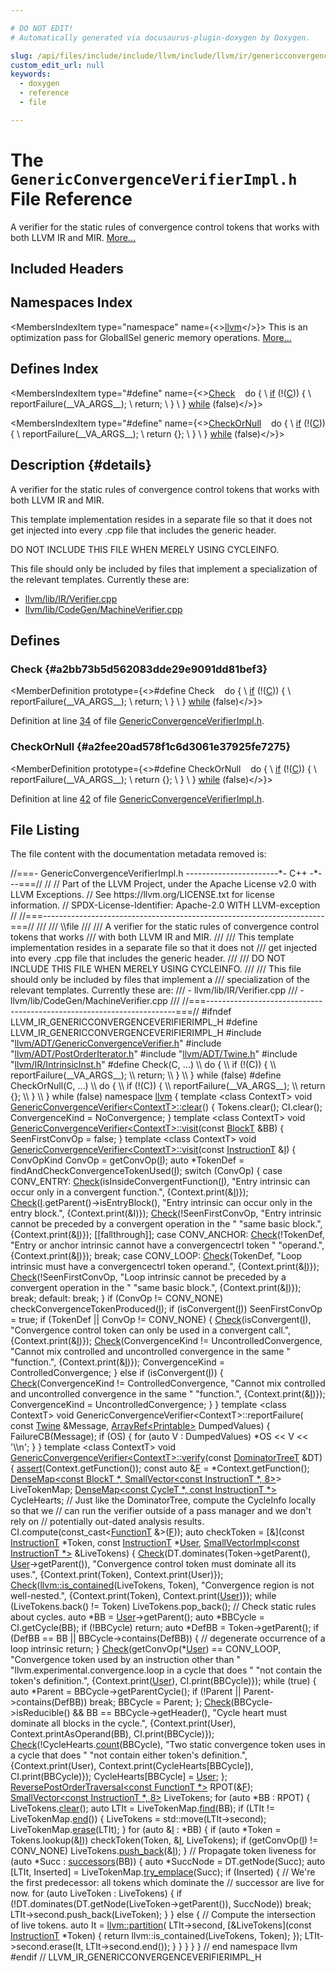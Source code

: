 ```yaml
---

# DO NOT EDIT!
# Automatically generated via docusaurus-plugin-doxygen by Doxygen.

slug: /api/files/include/include/llvm/include/llvm/ir/genericconvergenceverifierimpl-h
custom_edit_url: null
keywords:
  - doxygen
  - reference
  - file

---
```





# The `GenericConvergenceVerifierImpl.h` File Reference

<DoxygenPage pluginConfig={pluginConfig}>

A verifier for the static rules of convergence control tokens that works with both LLVM IR and MIR. <a href="#details">More...</a>

## Included Headers

<IncludesList>
<IncludesListItem
  filePath="llvm/ADT/GenericConvergenceVerifier.h"
  permalink="/docs/api/files/include/include/llvm/include/llvm/adt/genericconvergenceverifier-h"
  isLocal="true" />
<IncludesListItem
  filePath="llvm/ADT/PostOrderIterator.h"
  permalink="/docs/api/files/include/include/llvm/include/llvm/adt/postorderiterator-h"
  isLocal="true" />
<IncludesListItem
  filePath="llvm/ADT/Twine.h"
  permalink="/docs/api/files/include/include/llvm/include/llvm/adt/twine-h"
  isLocal="true" />
<IncludesListItem
  filePath="llvm/IR/IntrinsicInst.h"
  permalink="/docs/api/files/include/include/llvm/include/llvm/ir/intrinsicinst-h"
  isLocal="true" />
</IncludesList>

## Namespaces Index

<MembersIndex>

<MembersIndexItem
  type="namespace"
  name={<><a href="/docs/api/namespaces/llvm">llvm</a></>}>
This is an optimization pass for GlobalISel generic memory operations. <a href="/docs/api/namespaces/llvm/#details">More...</a>
</MembersIndexItem>

</MembersIndex>

## Defines Index

<MembersIndex>

<MembersIndexItem
  type="#define"
  name={<><a href="#a2bb73b5d562083dde29e9091dd81bef3">Check</a>&nbsp;&nbsp;&nbsp;  do &#123;                                                                         \\
    <a href="/docs/api/files/lib/lib/passes/passbuilderbindings-cpp/#acdfbcf188e2d4a80837e89de2ccdffab">if</a> (!(<a href="/docs/api/files/lib/lib/ir/builtingcs-cpp/#a1960c14773241d6a238d2db593abe552">C</a>)) &#123;                                                                \\
      reportFailure(&#95;&#95;VA&#95;ARGS&#95;&#95;);                                              \\
      return;                                                                  \\
    &#125;                                                                          \\
  &#125; <a href="/docs/api/files/lib/lib/target/lib/target/nvptx/nvvmreflect-cpp/#a503c0214540e80733c0a0c53c067e6ee">while</a> (false)</>}>
</MembersIndexItem>

<MembersIndexItem
  type="#define"
  name={<><a href="#a2fee20ad578f1c6d3061e37925fe7275">CheckOrNull</a>&nbsp;&nbsp;&nbsp;  do &#123;                                                                         \\
    <a href="/docs/api/files/lib/lib/passes/passbuilderbindings-cpp/#acdfbcf188e2d4a80837e89de2ccdffab">if</a> (!(<a href="/docs/api/files/lib/lib/ir/builtingcs-cpp/#a1960c14773241d6a238d2db593abe552">C</a>)) &#123;                                                                \\
      reportFailure(&#95;&#95;VA&#95;ARGS&#95;&#95;);                                              \\
      return &#123;&#125;;                                                               \\
    &#125;                                                                          \\
  &#125; <a href="/docs/api/files/lib/lib/target/lib/target/nvptx/nvvmreflect-cpp/#a503c0214540e80733c0a0c53c067e6ee">while</a> (false)</>}>
</MembersIndexItem>

</MembersIndex>

## Description {#details}

A verifier for the static rules of convergence control tokens that works with both LLVM IR and MIR.

This template implementation resides in a separate file so that it does not get injected into every .cpp file that includes the generic header.

DO NOT INCLUDE THIS FILE WHEN MERELY USING CYCLEINFO.

This file should only be included by files that implement a specialization of the relevant templates. Currently these are:
<ul>
<li><a href="/docs/api/files/lib/lib/ir/verifier-cpp">llvm/lib/IR/Verifier.cpp</a></li>
<li><a href="/docs/api/files/lib/lib/codegen/machineverifier-cpp">llvm/lib/CodeGen/MachineVerifier.cpp</a></li>
</ul>

<SectionDefinition>

## Defines

### Check {#a2bb73b5d562083dde29e9091dd81bef3}

<MemberDefinition
  prototype={<>#define Check&nbsp;&nbsp;&nbsp;  do &#123;                                                                         \\
    <a href="/docs/api/files/lib/lib/passes/passbuilderbindings-cpp/#acdfbcf188e2d4a80837e89de2ccdffab">if</a> (!(<a href="/docs/api/files/lib/lib/ir/builtingcs-cpp/#a1960c14773241d6a238d2db593abe552">C</a>)) &#123;                                                                \\
      reportFailure(&#95;&#95;VA&#95;ARGS&#95;&#95;);                                              \\
      return;                                                                  \\
    &#125;                                                                          \\
  &#125; <a href="/docs/api/files/lib/lib/target/lib/target/nvptx/nvvmreflect-cpp/#a503c0214540e80733c0a0c53c067e6ee">while</a> (false)</>}>

Definition at line <a href="#l00034">34</a> of file <a href="/docs/api/files/include/include/llvm/include/llvm/ir/genericconvergenceverifierimpl-h">GenericConvergenceVerifierImpl.h</a>.
</MemberDefinition>

### CheckOrNull {#a2fee20ad578f1c6d3061e37925fe7275}

<MemberDefinition
  prototype={<>#define CheckOrNull&nbsp;&nbsp;&nbsp;  do &#123;                                                                         \\
    <a href="/docs/api/files/lib/lib/passes/passbuilderbindings-cpp/#acdfbcf188e2d4a80837e89de2ccdffab">if</a> (!(<a href="/docs/api/files/lib/lib/ir/builtingcs-cpp/#a1960c14773241d6a238d2db593abe552">C</a>)) &#123;                                                                \\
      reportFailure(&#95;&#95;VA&#95;ARGS&#95;&#95;);                                              \\
      return &#123;&#125;;                                                               \\
    &#125;                                                                          \\
  &#125; <a href="/docs/api/files/lib/lib/target/lib/target/nvptx/nvvmreflect-cpp/#a503c0214540e80733c0a0c53c067e6ee">while</a> (false)</>}>

Definition at line <a href="#l00042">42</a> of file <a href="/docs/api/files/include/include/llvm/include/llvm/ir/genericconvergenceverifierimpl-h">GenericConvergenceVerifierImpl.h</a>.
</MemberDefinition>

</SectionDefinition>

## File Listing

The file content with the documentation metadata removed is:

<ProgramListing>

<Link id="l00001" /><CodeLine lineNumber="1"><Highlight kind="comment">//===- GenericConvergenceVerifierImpl.h -----------------------&#42;- C++ -&#42;---===//</Highlight><Highlight kind="normal"></Highlight></CodeLine>
<Link id="l00002" /><CodeLine lineNumber="2"><Highlight kind="normal"></Highlight><Highlight kind="comment">//</Highlight><Highlight kind="normal"></Highlight></CodeLine>
<Link id="l00003" /><CodeLine lineNumber="3"><Highlight kind="normal"></Highlight><Highlight kind="comment">// Part of the LLVM Project, under the Apache License v2.0 with LLVM Exceptions.</Highlight><Highlight kind="normal"></Highlight></CodeLine>
<Link id="l00004" /><CodeLine lineNumber="4"><Highlight kind="normal"></Highlight><Highlight kind="comment">// See https://llvm.org/LICENSE.txt for license information.</Highlight><Highlight kind="normal"></Highlight></CodeLine>
<Link id="l00005" /><CodeLine lineNumber="5"><Highlight kind="normal"></Highlight><Highlight kind="comment">// SPDX-License-Identifier: Apache-2.0 WITH LLVM-exception</Highlight><Highlight kind="normal"></Highlight></CodeLine>
<Link id="l00006" /><CodeLine lineNumber="6"><Highlight kind="normal"></Highlight><Highlight kind="comment">//</Highlight><Highlight kind="normal"></Highlight></CodeLine>
<Link id="l00007" /><CodeLine lineNumber="7"><Highlight kind="normal"></Highlight><Highlight kind="comment">//===----------------------------------------------------------------------===//</Highlight><Highlight kind="comment"></Highlight></CodeLine>
<Link id="l00008" /><CodeLine lineNumber="8"><Highlight kind="comment">///</Highlight></CodeLine>
<Link id="l00009" /><CodeLine lineNumber="9"><Highlight kind="comment">/// \\file</Highlight></CodeLine>
<Link id="l00010" /><CodeLine lineNumber="10"><Highlight kind="comment">///</Highlight></CodeLine>
<Link id="l00011" /><CodeLine lineNumber="11"><Highlight kind="comment">/// A verifier for the static rules of convergence control tokens that works</Highlight></CodeLine>
<Link id="l00012" /><CodeLine lineNumber="12"><Highlight kind="comment">/// with both LLVM IR and MIR.</Highlight></CodeLine>
<Link id="l00013" /><CodeLine lineNumber="13"><Highlight kind="comment">///</Highlight></CodeLine>
<Link id="l00014" /><CodeLine lineNumber="14"><Highlight kind="comment">/// This template implementation resides in a separate file so that it does not</Highlight></CodeLine>
<Link id="l00015" /><CodeLine lineNumber="15"><Highlight kind="comment">/// get injected into every .cpp file that includes the generic header.</Highlight></CodeLine>
<Link id="l00016" /><CodeLine lineNumber="16"><Highlight kind="comment">///</Highlight></CodeLine>
<Link id="l00017" /><CodeLine lineNumber="17"><Highlight kind="comment">/// DO NOT INCLUDE THIS FILE WHEN MERELY USING CYCLEINFO.</Highlight></CodeLine>
<Link id="l00018" /><CodeLine lineNumber="18"><Highlight kind="comment">///</Highlight></CodeLine>
<Link id="l00019" /><CodeLine lineNumber="19"><Highlight kind="comment">/// This file should only be included by files that implement a</Highlight></CodeLine>
<Link id="l00020" /><CodeLine lineNumber="20"><Highlight kind="comment">/// specialization of the relevant templates. Currently these are:</Highlight></CodeLine>
<Link id="l00021" /><CodeLine lineNumber="21"><Highlight kind="comment">/// - llvm/lib/IR/Verifier.cpp</Highlight></CodeLine>
<Link id="l00022" /><CodeLine lineNumber="22"><Highlight kind="comment">/// - llvm/lib/CodeGen/MachineVerifier.cpp</Highlight></CodeLine>
<Link id="l00023" /><CodeLine lineNumber="23"><Highlight kind="comment">///</Highlight><Highlight kind="normal"></Highlight></CodeLine>
<Link id="l00024" /><CodeLine lineNumber="24"><Highlight kind="normal"></Highlight><Highlight kind="comment">//===----------------------------------------------------------------------===//</Highlight><Highlight kind="normal"></Highlight></CodeLine>
<Link id="l00025" /><CodeLine lineNumber="25"><Highlight kind="normal"></Highlight></CodeLine>
<Link id="l00026" /><CodeLine lineNumber="26"><Highlight kind="normal"></Highlight><Highlight kind="preprocessor">#ifndef LLVM&#95;IR&#95;GENERICCONVERGENCEVERIFIERIMPL&#95;H</Highlight><Highlight kind="normal"></Highlight></CodeLine>
<Link id="l00027" /><CodeLine lineNumber="27"><Highlight kind="normal"></Highlight><Highlight kind="preprocessor">#define LLVM&#95;IR&#95;GENERICCONVERGENCEVERIFIERIMPL&#95;H</Highlight><Highlight kind="normal"></Highlight></CodeLine>
<Link id="l00028" /><CodeLine lineNumber="28"><Highlight kind="normal"></Highlight></CodeLine>
<Link id="l00029" /><CodeLine lineNumber="29"><Highlight kind="normal"></Highlight><Highlight kind="preprocessor">#include &quot;<a href="/docs/api/files/include/include/llvm/include/llvm/adt/genericconvergenceverifier-h">llvm/ADT/GenericConvergenceVerifier.h</a>&quot;</Highlight><Highlight kind="normal"></Highlight></CodeLine>
<Link id="l00030" /><CodeLine lineNumber="30"><Highlight kind="normal"></Highlight><Highlight kind="preprocessor">#include &quot;<a href="/docs/api/files/include/include/llvm/include/llvm/adt/postorderiterator-h">llvm/ADT/PostOrderIterator.h</a>&quot;</Highlight><Highlight kind="normal"></Highlight></CodeLine>
<Link id="l00031" /><CodeLine lineNumber="31"><Highlight kind="normal"></Highlight><Highlight kind="preprocessor">#include &quot;<a href="/docs/api/files/include/include/llvm/include/llvm/adt/twine-h">llvm/ADT/Twine.h</a>&quot;</Highlight><Highlight kind="normal"></Highlight></CodeLine>
<Link id="l00032" /><CodeLine lineNumber="32"><Highlight kind="normal"></Highlight><Highlight kind="preprocessor">#include &quot;<a href="/docs/api/files/include/include/llvm/include/llvm/ir/intrinsicinst-h">llvm/IR/IntrinsicInst.h</a>&quot;</Highlight><Highlight kind="normal"></Highlight></CodeLine>
<Link id="l00033" /><CodeLine lineNumber="33"><Highlight kind="normal"></Highlight></CodeLine>
<Link id="l00034" /><CodeLine lineNumber="34" lineLink="#a2bb73b5d562083dde29e9091dd81bef3"><Highlight kind="normal"></Highlight><Highlight kind="preprocessor">#define Check(C, ...)                                                          \\</Highlight></CodeLine>
<Link id="l00035" /><CodeLine lineNumber="35"><Highlight kind="preprocessor">  do &#123;                                                                         \\</Highlight></CodeLine>
<Link id="l00036" /><CodeLine lineNumber="36"><Highlight kind="preprocessor">    if (!(C)) &#123;                                                                \\</Highlight></CodeLine>
<Link id="l00037" /><CodeLine lineNumber="37"><Highlight kind="preprocessor">      reportFailure(&#95;&#95;VA&#95;ARGS&#95;&#95;);                                              \\</Highlight></CodeLine>
<Link id="l00038" /><CodeLine lineNumber="38"><Highlight kind="preprocessor">      return;                                                                  \\</Highlight></CodeLine>
<Link id="l00039" /><CodeLine lineNumber="39"><Highlight kind="preprocessor">    &#125;                                                                          \\</Highlight></CodeLine>
<Link id="l00040" /><CodeLine lineNumber="40"><Highlight kind="preprocessor">  &#125; while (false)</Highlight><Highlight kind="normal"></Highlight></CodeLine>
<Link id="l00041" /><CodeLine lineNumber="41"><Highlight kind="normal"></Highlight></CodeLine>
<Link id="l00042" /><CodeLine lineNumber="42" lineLink="#a2fee20ad578f1c6d3061e37925fe7275"><Highlight kind="normal"></Highlight><Highlight kind="preprocessor">#define CheckOrNull(C, ...)                                                    \\</Highlight></CodeLine>
<Link id="l00043" /><CodeLine lineNumber="43"><Highlight kind="preprocessor">  do &#123;                                                                         \\</Highlight></CodeLine>
<Link id="l00044" /><CodeLine lineNumber="44"><Highlight kind="preprocessor">    if (!(C)) &#123;                                                                \\</Highlight></CodeLine>
<Link id="l00045" /><CodeLine lineNumber="45"><Highlight kind="preprocessor">      reportFailure(&#95;&#95;VA&#95;ARGS&#95;&#95;);                                              \\</Highlight></CodeLine>
<Link id="l00046" /><CodeLine lineNumber="46"><Highlight kind="preprocessor">      return &#123;&#125;;                                                               \\</Highlight></CodeLine>
<Link id="l00047" /><CodeLine lineNumber="47"><Highlight kind="preprocessor">    &#125;                                                                          \\</Highlight></CodeLine>
<Link id="l00048" /><CodeLine lineNumber="48"><Highlight kind="preprocessor">  &#125; while (false)</Highlight><Highlight kind="normal"></Highlight></CodeLine>
<Link id="l00049" /><CodeLine lineNumber="49"><Highlight kind="normal"></Highlight></CodeLine>
<Link id="l00050" /><CodeLine lineNumber="50"><Highlight kind="normal"></Highlight><Highlight kind="keyword">namespace </Highlight><Highlight kind="normal"><a href="/docs/api/namespaces/llvm">llvm</a> &#123;</Highlight></CodeLine>
<Link id="l00051" /><CodeLine lineNumber="51" lineLink="/docs/api/classes/llvm/genericconvergenceverifier/#ae9f8e59fb3ae365c4c016660a893dbc4"><Highlight kind="normal"></Highlight><Highlight kind="keyword">template</Highlight><Highlight kind="normal"> &lt;</Highlight><Highlight kind="keyword">class</Highlight><Highlight kind="normal"> ContextT&gt; </Highlight><Highlight kind="keywordtype">void</Highlight><Highlight kind="normal"> <a href="/docs/api/classes/llvm/genericconvergenceverifier/#ae9f8e59fb3ae365c4c016660a893dbc4">GenericConvergenceVerifier&lt;ContextT&gt;::clear</a>() &#123;</Highlight></CodeLine>
<Link id="l00052" /><CodeLine lineNumber="52"><Highlight kind="normal">  Tokens.clear();</Highlight></CodeLine>
<Link id="l00053" /><CodeLine lineNumber="53"><Highlight kind="normal">  CI.clear();</Highlight></CodeLine>
<Link id="l00054" /><CodeLine lineNumber="54"><Highlight kind="normal">  ConvergenceKind = NoConvergence;</Highlight></CodeLine>
<Link id="l00055" /><CodeLine lineNumber="55"><Highlight kind="normal">&#125;</Highlight></CodeLine>
<Link id="l00056" /><CodeLine lineNumber="56"><Highlight kind="normal"></Highlight></CodeLine>
<Link id="l00057" /><CodeLine lineNumber="57"><Highlight kind="normal"></Highlight><Highlight kind="keyword">template</Highlight><Highlight kind="normal"> &lt;</Highlight><Highlight kind="keyword">class</Highlight><Highlight kind="normal"> ContextT&gt;</Highlight></CodeLine>
<Link id="l00058" /><CodeLine lineNumber="58" lineLink="/docs/api/classes/llvm/genericconvergenceverifier/#ac0b5a1f3e83cf95798dc939ba51d4fe4"><Highlight kind="normal"></Highlight><Highlight kind="keywordtype">void</Highlight><Highlight kind="normal"> <a href="/docs/api/classes/llvm/genericconvergenceverifier/#ac0b5a1f3e83cf95798dc939ba51d4fe4">GenericConvergenceVerifier&lt;ContextT&gt;::visit</a>(</Highlight><Highlight kind="keyword">const</Highlight><Highlight kind="normal"> <a href="/docs/api/classes/llvm/genericconvergenceverifier/#a40c82b0838b9735f74113deb97536f44">BlockT</a> &amp;BB) &#123;</Highlight></CodeLine>
<Link id="l00059" /><CodeLine lineNumber="59"><Highlight kind="normal">  SeenFirstConvOp = </Highlight><Highlight kind="keyword">false</Highlight><Highlight kind="normal">;</Highlight></CodeLine>
<Link id="l00060" /><CodeLine lineNumber="60"><Highlight kind="normal">&#125;</Highlight></CodeLine>
<Link id="l00061" /><CodeLine lineNumber="61"><Highlight kind="normal"></Highlight></CodeLine>
<Link id="l00062" /><CodeLine lineNumber="62"><Highlight kind="normal"></Highlight><Highlight kind="keyword">template</Highlight><Highlight kind="normal"> &lt;</Highlight><Highlight kind="keyword">class</Highlight><Highlight kind="normal"> ContextT&gt;</Highlight></CodeLine>
<Link id="l00063" /><CodeLine lineNumber="63" lineLink="/docs/api/classes/llvm/genericconvergenceverifier/#ac7c809ed5719c60771ad3a8b6531eb70"><Highlight kind="normal"></Highlight><Highlight kind="keywordtype">void</Highlight><Highlight kind="normal"> <a href="/docs/api/classes/llvm/genericconvergenceverifier/#ac0b5a1f3e83cf95798dc939ba51d4fe4">GenericConvergenceVerifier&lt;ContextT&gt;::visit</a>(</Highlight><Highlight kind="keyword">const</Highlight><Highlight kind="normal"> <a href="/docs/api/classes/llvm/genericconvergenceverifier/#a0ea0ad7fef4739e0c788e5122c5e1448">InstructionT</a> &amp;<a href="/docs/api/files/lib/lib/support/md5-cpp/#ac0eafdc9ee161b71e7af98af736952fd">I</a>) &#123;</Highlight></CodeLine>
<Link id="l00064" /><CodeLine lineNumber="64"><Highlight kind="normal">  ConvOpKind ConvOp = getConvOp(<a href="/docs/api/files/lib/lib/support/md5-cpp/#ac0eafdc9ee161b71e7af98af736952fd">I</a>);</Highlight></CodeLine>
<Link id="l00065" /><CodeLine lineNumber="65"><Highlight kind="normal"></Highlight></CodeLine>
<Link id="l00066" /><CodeLine lineNumber="66"><Highlight kind="normal">  </Highlight><Highlight kind="keyword">auto</Highlight><Highlight kind="normal"> &#42;TokenDef = findAndCheckConvergenceTokenUsed(<a href="/docs/api/files/lib/lib/support/md5-cpp/#ac0eafdc9ee161b71e7af98af736952fd">I</a>);</Highlight></CodeLine>
<Link id="l00067" /><CodeLine lineNumber="67"><Highlight kind="normal">  </Highlight><Highlight kind="keywordflow">switch</Highlight><Highlight kind="normal"> (ConvOp) &#123;</Highlight></CodeLine>
<Link id="l00068" /><CodeLine lineNumber="68"><Highlight kind="normal">  </Highlight><Highlight kind="keywordflow">case</Highlight><Highlight kind="normal"> CONV&#95;ENTRY:</Highlight></CodeLine>
<Link id="l00069" /><CodeLine lineNumber="69"><Highlight kind="normal">    <a href="/docs/api/namespaces/llvm/check">Check</a>(isInsideConvergentFunction(<a href="/docs/api/files/lib/lib/support/md5-cpp/#ac0eafdc9ee161b71e7af98af736952fd">I</a>),</Highlight></CodeLine>
<Link id="l00070" /><CodeLine lineNumber="70"><Highlight kind="normal">          </Highlight><Highlight kind="stringliteral">&quot;Entry intrinsic can occur only in a convergent function.&quot;</Highlight><Highlight kind="normal">,</Highlight></CodeLine>
<Link id="l00071" /><CodeLine lineNumber="71"><Highlight kind="normal">          &#123;Context.print(&amp;<a href="/docs/api/files/lib/lib/support/md5-cpp/#ac0eafdc9ee161b71e7af98af736952fd">I</a>)&#125;);</Highlight></CodeLine>
<Link id="l00072" /><CodeLine lineNumber="72"><Highlight kind="normal">    <a href="/docs/api/namespaces/llvm/check">Check</a>(<a href="/docs/api/files/lib/lib/support/md5-cpp/#ac0eafdc9ee161b71e7af98af736952fd">I</a>.getParent()-&gt;isEntryBlock(),</Highlight></CodeLine>
<Link id="l00073" /><CodeLine lineNumber="73"><Highlight kind="normal">          </Highlight><Highlight kind="stringliteral">&quot;Entry intrinsic can occur only in the entry block.&quot;</Highlight><Highlight kind="normal">,</Highlight></CodeLine>
<Link id="l00074" /><CodeLine lineNumber="74"><Highlight kind="normal">          &#123;Context.print(&amp;I)&#125;);</Highlight></CodeLine>
<Link id="l00075" /><CodeLine lineNumber="75"><Highlight kind="normal">    <a href="/docs/api/namespaces/llvm/check">Check</a>(!SeenFirstConvOp,</Highlight></CodeLine>
<Link id="l00076" /><CodeLine lineNumber="76"><Highlight kind="normal">          </Highlight><Highlight kind="stringliteral">&quot;Entry intrinsic cannot be preceded by a convergent operation in the &quot;</Highlight><Highlight kind="normal"></Highlight></CodeLine>
<Link id="l00077" /><CodeLine lineNumber="77"><Highlight kind="normal">          </Highlight><Highlight kind="stringliteral">&quot;same basic block.&quot;</Highlight><Highlight kind="normal">,</Highlight></CodeLine>
<Link id="l00078" /><CodeLine lineNumber="78"><Highlight kind="normal">          &#123;Context.print(&amp;<a href="/docs/api/files/lib/lib/support/md5-cpp/#ac0eafdc9ee161b71e7af98af736952fd">I</a>)&#125;);</Highlight></CodeLine>
<Link id="l00079" /><CodeLine lineNumber="79"><Highlight kind="normal">    &#91;&#91;fallthrough&#93;&#93;;</Highlight></CodeLine>
<Link id="l00080" /><CodeLine lineNumber="80"><Highlight kind="normal">  </Highlight><Highlight kind="keywordflow">case</Highlight><Highlight kind="normal"> CONV&#95;ANCHOR:</Highlight></CodeLine>
<Link id="l00081" /><CodeLine lineNumber="81"><Highlight kind="normal">    <a href="/docs/api/namespaces/llvm/check">Check</a>(!TokenDef,</Highlight></CodeLine>
<Link id="l00082" /><CodeLine lineNumber="82"><Highlight kind="normal">          </Highlight><Highlight kind="stringliteral">&quot;Entry or anchor intrinsic cannot have a convergencectrl token &quot;</Highlight><Highlight kind="normal"></Highlight></CodeLine>
<Link id="l00083" /><CodeLine lineNumber="83"><Highlight kind="normal">          </Highlight><Highlight kind="stringliteral">&quot;operand.&quot;</Highlight><Highlight kind="normal">,</Highlight></CodeLine>
<Link id="l00084" /><CodeLine lineNumber="84"><Highlight kind="normal">          &#123;Context.print(&amp;<a href="/docs/api/files/lib/lib/support/md5-cpp/#ac0eafdc9ee161b71e7af98af736952fd">I</a>)&#125;);</Highlight></CodeLine>
<Link id="l00085" /><CodeLine lineNumber="85"><Highlight kind="normal">    </Highlight><Highlight kind="keywordflow">break</Highlight><Highlight kind="normal">;</Highlight></CodeLine>
<Link id="l00086" /><CodeLine lineNumber="86"><Highlight kind="normal">  </Highlight><Highlight kind="keywordflow">case</Highlight><Highlight kind="normal"> CONV&#95;LOOP:</Highlight></CodeLine>
<Link id="l00087" /><CodeLine lineNumber="87"><Highlight kind="normal">    <a href="/docs/api/namespaces/llvm/check">Check</a>(TokenDef, </Highlight><Highlight kind="stringliteral">&quot;Loop intrinsic must have a convergencectrl token operand.&quot;</Highlight><Highlight kind="normal">,</Highlight></CodeLine>
<Link id="l00088" /><CodeLine lineNumber="88"><Highlight kind="normal">          &#123;Context.print(&amp;<a href="/docs/api/files/lib/lib/support/md5-cpp/#ac0eafdc9ee161b71e7af98af736952fd">I</a>)&#125;);</Highlight></CodeLine>
<Link id="l00089" /><CodeLine lineNumber="89"><Highlight kind="normal">    <a href="/docs/api/namespaces/llvm/check">Check</a>(!SeenFirstConvOp,</Highlight></CodeLine>
<Link id="l00090" /><CodeLine lineNumber="90"><Highlight kind="normal">          </Highlight><Highlight kind="stringliteral">&quot;Loop intrinsic cannot be preceded by a convergent operation in the &quot;</Highlight><Highlight kind="normal"></Highlight></CodeLine>
<Link id="l00091" /><CodeLine lineNumber="91"><Highlight kind="normal">          </Highlight><Highlight kind="stringliteral">&quot;same basic block.&quot;</Highlight><Highlight kind="normal">,</Highlight></CodeLine>
<Link id="l00092" /><CodeLine lineNumber="92"><Highlight kind="normal">          &#123;Context.print(&amp;<a href="/docs/api/files/lib/lib/support/md5-cpp/#ac0eafdc9ee161b71e7af98af736952fd">I</a>)&#125;);</Highlight></CodeLine>
<Link id="l00093" /><CodeLine lineNumber="93"><Highlight kind="normal">    </Highlight><Highlight kind="keywordflow">break</Highlight><Highlight kind="normal">;</Highlight></CodeLine>
<Link id="l00094" /><CodeLine lineNumber="94"><Highlight kind="normal">  </Highlight><Highlight kind="keywordflow">default</Highlight><Highlight kind="normal">:</Highlight></CodeLine>
<Link id="l00095" /><CodeLine lineNumber="95"><Highlight kind="normal">    </Highlight><Highlight kind="keywordflow">break</Highlight><Highlight kind="normal">;</Highlight></CodeLine>
<Link id="l00096" /><CodeLine lineNumber="96"><Highlight kind="normal">  &#125;</Highlight></CodeLine>
<Link id="l00097" /><CodeLine lineNumber="97"><Highlight kind="normal"></Highlight></CodeLine>
<Link id="l00098" /><CodeLine lineNumber="98"><Highlight kind="normal">  </Highlight><Highlight kind="keywordflow">if</Highlight><Highlight kind="normal"> (ConvOp != CONV&#95;NONE)</Highlight></CodeLine>
<Link id="l00099" /><CodeLine lineNumber="99"><Highlight kind="normal">    checkConvergenceTokenProduced(<a href="/docs/api/files/lib/lib/support/md5-cpp/#ac0eafdc9ee161b71e7af98af736952fd">I</a>);</Highlight></CodeLine>
<Link id="l00100" /><CodeLine lineNumber="100"><Highlight kind="normal"></Highlight></CodeLine>
<Link id="l00101" /><CodeLine lineNumber="101"><Highlight kind="normal">  </Highlight><Highlight kind="keywordflow">if</Highlight><Highlight kind="normal"> (isConvergent(<a href="/docs/api/files/lib/lib/support/md5-cpp/#ac0eafdc9ee161b71e7af98af736952fd">I</a>))</Highlight></CodeLine>
<Link id="l00102" /><CodeLine lineNumber="102"><Highlight kind="normal">    SeenFirstConvOp = </Highlight><Highlight kind="keyword">true</Highlight><Highlight kind="normal">;</Highlight></CodeLine>
<Link id="l00103" /><CodeLine lineNumber="103"><Highlight kind="normal"></Highlight></CodeLine>
<Link id="l00104" /><CodeLine lineNumber="104"><Highlight kind="normal">  </Highlight><Highlight kind="keywordflow">if</Highlight><Highlight kind="normal"> (TokenDef || ConvOp != CONV&#95;NONE) &#123;</Highlight></CodeLine>
<Link id="l00105" /><CodeLine lineNumber="105"><Highlight kind="normal">    <a href="/docs/api/namespaces/llvm/check">Check</a>(isConvergent(<a href="/docs/api/files/lib/lib/support/md5-cpp/#ac0eafdc9ee161b71e7af98af736952fd">I</a>),</Highlight></CodeLine>
<Link id="l00106" /><CodeLine lineNumber="106"><Highlight kind="normal">          </Highlight><Highlight kind="stringliteral">&quot;Convergence control token can only be used in a convergent call.&quot;</Highlight><Highlight kind="normal">,</Highlight></CodeLine>
<Link id="l00107" /><CodeLine lineNumber="107"><Highlight kind="normal">          &#123;Context.print(&amp;<a href="/docs/api/files/lib/lib/support/md5-cpp/#ac0eafdc9ee161b71e7af98af736952fd">I</a>)&#125;);</Highlight></CodeLine>
<Link id="l00108" /><CodeLine lineNumber="108"><Highlight kind="normal">    <a href="/docs/api/namespaces/llvm/check">Check</a>(ConvergenceKind != UncontrolledConvergence,</Highlight></CodeLine>
<Link id="l00109" /><CodeLine lineNumber="109"><Highlight kind="normal">          </Highlight><Highlight kind="stringliteral">&quot;Cannot mix controlled and uncontrolled convergence in the same &quot;</Highlight><Highlight kind="normal"></Highlight></CodeLine>
<Link id="l00110" /><CodeLine lineNumber="110"><Highlight kind="normal">          </Highlight><Highlight kind="stringliteral">&quot;function.&quot;</Highlight><Highlight kind="normal">,</Highlight></CodeLine>
<Link id="l00111" /><CodeLine lineNumber="111"><Highlight kind="normal">          &#123;Context.print(&amp;<a href="/docs/api/files/lib/lib/support/md5-cpp/#ac0eafdc9ee161b71e7af98af736952fd">I</a>)&#125;);</Highlight></CodeLine>
<Link id="l00112" /><CodeLine lineNumber="112"><Highlight kind="normal">    ConvergenceKind = ControlledConvergence;</Highlight></CodeLine>
<Link id="l00113" /><CodeLine lineNumber="113"><Highlight kind="normal">  &#125; </Highlight><Highlight kind="keywordflow">else</Highlight><Highlight kind="normal"> </Highlight><Highlight kind="keywordflow">if</Highlight><Highlight kind="normal"> (isConvergent(<a href="/docs/api/files/lib/lib/support/md5-cpp/#ac0eafdc9ee161b71e7af98af736952fd">I</a>)) &#123;</Highlight></CodeLine>
<Link id="l00114" /><CodeLine lineNumber="114"><Highlight kind="normal">    <a href="/docs/api/namespaces/llvm/check">Check</a>(ConvergenceKind != ControlledConvergence,</Highlight></CodeLine>
<Link id="l00115" /><CodeLine lineNumber="115"><Highlight kind="normal">          </Highlight><Highlight kind="stringliteral">&quot;Cannot mix controlled and uncontrolled convergence in the same &quot;</Highlight><Highlight kind="normal"></Highlight></CodeLine>
<Link id="l00116" /><CodeLine lineNumber="116"><Highlight kind="normal">          </Highlight><Highlight kind="stringliteral">&quot;function.&quot;</Highlight><Highlight kind="normal">,</Highlight></CodeLine>
<Link id="l00117" /><CodeLine lineNumber="117"><Highlight kind="normal">          &#123;Context.print(&amp;<a href="/docs/api/files/lib/lib/support/md5-cpp/#ac0eafdc9ee161b71e7af98af736952fd">I</a>)&#125;);</Highlight></CodeLine>
<Link id="l00118" /><CodeLine lineNumber="118"><Highlight kind="normal">    ConvergenceKind = UncontrolledConvergence;</Highlight></CodeLine>
<Link id="l00119" /><CodeLine lineNumber="119"><Highlight kind="normal">  &#125;</Highlight></CodeLine>
<Link id="l00120" /><CodeLine lineNumber="120"><Highlight kind="normal">&#125;</Highlight></CodeLine>
<Link id="l00121" /><CodeLine lineNumber="121"><Highlight kind="normal"></Highlight></CodeLine>
<Link id="l00122" /><CodeLine lineNumber="122"><Highlight kind="normal"></Highlight><Highlight kind="keyword">template</Highlight><Highlight kind="normal"> &lt;</Highlight><Highlight kind="keyword">class</Highlight><Highlight kind="normal"> ContextT&gt;</Highlight></CodeLine>
<Link id="l00123" /><CodeLine lineNumber="123"><Highlight kind="normal"></Highlight><Highlight kind="keywordtype">void</Highlight><Highlight kind="normal"> GenericConvergenceVerifier&lt;ContextT&gt;::reportFailure(</Highlight></CodeLine>
<Link id="l00124" /><CodeLine lineNumber="124"><Highlight kind="normal">    </Highlight><Highlight kind="keyword">const</Highlight><Highlight kind="normal"> <a href="/docs/api/classes/llvm/twine">Twine</a> &amp;Message, <a href="/docs/api/classes/llvm/arrayref">ArrayRef&lt;Printable&gt;</a> DumpedValues) &#123;</Highlight></CodeLine>
<Link id="l00125" /><CodeLine lineNumber="125"><Highlight kind="normal">  FailureCB(Message);</Highlight></CodeLine>
<Link id="l00126" /><CodeLine lineNumber="126"><Highlight kind="normal">  </Highlight><Highlight kind="keywordflow">if</Highlight><Highlight kind="normal"> (OS) &#123;</Highlight></CodeLine>
<Link id="l00127" /><CodeLine lineNumber="127"><Highlight kind="normal">    </Highlight><Highlight kind="keywordflow">for</Highlight><Highlight kind="normal"> (</Highlight><Highlight kind="keyword">auto</Highlight><Highlight kind="normal"> V : DumpedValues)</Highlight></CodeLine>
<Link id="l00128" /><CodeLine lineNumber="128"><Highlight kind="normal">      &#42;OS &lt;&lt; V &lt;&lt; </Highlight><Highlight kind="charliteral">&#39;\\n&#39;</Highlight><Highlight kind="normal">;</Highlight></CodeLine>
<Link id="l00129" /><CodeLine lineNumber="129"><Highlight kind="normal">  &#125;</Highlight></CodeLine>
<Link id="l00130" /><CodeLine lineNumber="130"><Highlight kind="normal">&#125;</Highlight></CodeLine>
<Link id="l00131" /><CodeLine lineNumber="131"><Highlight kind="normal"></Highlight></CodeLine>
<Link id="l00132" /><CodeLine lineNumber="132"><Highlight kind="normal"></Highlight><Highlight kind="keyword">template</Highlight><Highlight kind="normal"> &lt;</Highlight><Highlight kind="keyword">class</Highlight><Highlight kind="normal"> ContextT&gt;</Highlight></CodeLine>
<Link id="l00133" /><CodeLine lineNumber="133" lineLink="/docs/api/classes/llvm/genericconvergenceverifier/#aa4780afea204d004b4ce95dd76dbca7f"><Highlight kind="normal"></Highlight><Highlight kind="keywordtype">void</Highlight><Highlight kind="normal"> <a href="/docs/api/classes/llvm/genericconvergenceverifier/#aa4780afea204d004b4ce95dd76dbca7f">GenericConvergenceVerifier&lt;ContextT&gt;::verify</a>(</Highlight><Highlight kind="keyword">const</Highlight><Highlight kind="normal"> <a href="/docs/api/classes/llvm/genericconvergenceverifier/#a100024edbe43ce10b4d5897406e8be92">DominatorTreeT</a> &amp;DT) &#123;</Highlight></CodeLine>
<Link id="l00134" /><CodeLine lineNumber="134"><Highlight kind="normal">  <a href="/docs/api/files/lib/lib/target/lib/target/amdgpu/silowercontrolflow-cpp/#a4868c5d81c5ccc98c47aeab6244346a0">assert</a>(Context.getFunction());</Highlight></CodeLine>
<Link id="l00135" /><CodeLine lineNumber="135"><Highlight kind="normal">  </Highlight><Highlight kind="keyword">const</Highlight><Highlight kind="normal"> </Highlight><Highlight kind="keyword">auto</Highlight><Highlight kind="normal"> &amp;<a href="/docs/api/files/lib/lib/support/md5-cpp/#a96d73bbd7af15cb1fc38c3f4a3bd82e9">F</a> = &#42;Context.getFunction();</Highlight></CodeLine>
<Link id="l00136" /><CodeLine lineNumber="136"><Highlight kind="normal"></Highlight></CodeLine>
<Link id="l00137" /><CodeLine lineNumber="137"><Highlight kind="normal">  <a href="/docs/api/classes/llvm/densemap">DenseMap&lt;const BlockT &#42;, SmallVector&lt;const InstructionT &#42;, 8&gt;</a>&gt; LiveTokenMap;</Highlight></CodeLine>
<Link id="l00138" /><CodeLine lineNumber="138"><Highlight kind="normal">  <a href="/docs/api/classes/llvm/densemap">DenseMap&lt;const CycleT &#42;, const InstructionT &#42;&gt;</a> CycleHearts;</Highlight></CodeLine>
<Link id="l00139" /><CodeLine lineNumber="139"><Highlight kind="normal"></Highlight></CodeLine>
<Link id="l00140" /><CodeLine lineNumber="140"><Highlight kind="normal">  </Highlight><Highlight kind="comment">// Just like the DominatorTree, compute the CycleInfo locally so that we</Highlight><Highlight kind="normal"></Highlight></CodeLine>
<Link id="l00141" /><CodeLine lineNumber="141"><Highlight kind="normal">  </Highlight><Highlight kind="comment">// can run the verifier outside of a pass manager and we don&#39;t rely on</Highlight><Highlight kind="normal"></Highlight></CodeLine>
<Link id="l00142" /><CodeLine lineNumber="142"><Highlight kind="normal">  </Highlight><Highlight kind="comment">// potentially out-dated analysis results.</Highlight><Highlight kind="normal"></Highlight></CodeLine>
<Link id="l00143" /><CodeLine lineNumber="143"><Highlight kind="normal">  CI.compute(</Highlight><Highlight kind="keyword">const&#95;cast&lt;</Highlight><Highlight kind="normal"><a href="/docs/api/classes/llvm/genericconvergenceverifier/#a934c31f0eea274fcc8f52665b90ab592">FunctionT</a> &amp;</Highlight><Highlight kind="keyword">&gt;</Highlight><Highlight kind="normal">(<a href="/docs/api/files/lib/lib/support/md5-cpp/#a96d73bbd7af15cb1fc38c3f4a3bd82e9">F</a>));</Highlight></CodeLine>
<Link id="l00144" /><CodeLine lineNumber="144"><Highlight kind="normal"></Highlight></CodeLine>
<Link id="l00145" /><CodeLine lineNumber="145"><Highlight kind="normal">  </Highlight><Highlight kind="keyword">auto</Highlight><Highlight kind="normal"> checkToken = &#91;&amp;&#93;(</Highlight><Highlight kind="keyword">const</Highlight><Highlight kind="normal"> <a href="/docs/api/classes/llvm/genericconvergenceverifier/#a0ea0ad7fef4739e0c788e5122c5e1448">InstructionT</a> &#42;Token, </Highlight><Highlight kind="keyword">const</Highlight><Highlight kind="normal"> <a href="/docs/api/classes/llvm/genericconvergenceverifier/#a0ea0ad7fef4739e0c788e5122c5e1448">InstructionT</a> &#42;<a href="/docs/api/classes/llvm/user">User</a>,</Highlight></CodeLine>
<Link id="l00146" /><CodeLine lineNumber="146"><Highlight kind="normal">                        <a href="/docs/api/classes/llvm/smallvectorimpl">SmallVectorImpl&lt;const InstructionT &#42;&gt;</a> &amp;LiveTokens) &#123;</Highlight></CodeLine>
<Link id="l00147" /><CodeLine lineNumber="147"><Highlight kind="normal">    <a href="/docs/api/namespaces/llvm/check">Check</a>(DT.dominates(Token-&gt;getParent(), <a href="/docs/api/classes/llvm/user">User</a>-&gt;getParent()),</Highlight></CodeLine>
<Link id="l00148" /><CodeLine lineNumber="148"><Highlight kind="normal">          </Highlight><Highlight kind="stringliteral">&quot;Convergence control token must dominate all its uses.&quot;</Highlight><Highlight kind="normal">,</Highlight></CodeLine>
<Link id="l00149" /><CodeLine lineNumber="149"><Highlight kind="normal">          &#123;Context.print(Token), Context.print(User)&#125;);</Highlight></CodeLine>
<Link id="l00150" /><CodeLine lineNumber="150"><Highlight kind="normal"></Highlight></CodeLine>
<Link id="l00151" /><CodeLine lineNumber="151"><Highlight kind="normal">    <a href="/docs/api/namespaces/llvm/check">Check</a>(<a href="/docs/api/namespaces/llvm/#acd1cd968cb420c82d70926920fcdc7d7">llvm::is&#95;contained</a>(LiveTokens, Token),</Highlight></CodeLine>
<Link id="l00152" /><CodeLine lineNumber="152"><Highlight kind="normal">          </Highlight><Highlight kind="stringliteral">&quot;Convergence region is not well-nested.&quot;</Highlight><Highlight kind="normal">,</Highlight></CodeLine>
<Link id="l00153" /><CodeLine lineNumber="153"><Highlight kind="normal">          &#123;Context.print(Token), Context.print(<a href="/docs/api/classes/llvm/user">User</a>)&#125;);</Highlight></CodeLine>
<Link id="l00154" /><CodeLine lineNumber="154"><Highlight kind="normal">    </Highlight><Highlight kind="keywordflow">while</Highlight><Highlight kind="normal"> (LiveTokens.back() != Token)</Highlight></CodeLine>
<Link id="l00155" /><CodeLine lineNumber="155"><Highlight kind="normal">      LiveTokens.pop&#95;back();</Highlight></CodeLine>
<Link id="l00156" /><CodeLine lineNumber="156"><Highlight kind="normal"></Highlight></CodeLine>
<Link id="l00157" /><CodeLine lineNumber="157"><Highlight kind="normal">    </Highlight><Highlight kind="comment">// Check static rules about cycles.</Highlight><Highlight kind="normal"></Highlight></CodeLine>
<Link id="l00158" /><CodeLine lineNumber="158"><Highlight kind="normal">    </Highlight><Highlight kind="keyword">auto</Highlight><Highlight kind="normal"> &#42;BB = <a href="/docs/api/classes/llvm/user">User</a>-&gt;getParent();</Highlight></CodeLine>
<Link id="l00159" /><CodeLine lineNumber="159"><Highlight kind="normal">    </Highlight><Highlight kind="keyword">auto</Highlight><Highlight kind="normal"> &#42;BBCycle = CI.getCycle(BB);</Highlight></CodeLine>
<Link id="l00160" /><CodeLine lineNumber="160"><Highlight kind="normal">    </Highlight><Highlight kind="keywordflow">if</Highlight><Highlight kind="normal"> (!BBCycle)</Highlight></CodeLine>
<Link id="l00161" /><CodeLine lineNumber="161"><Highlight kind="normal">      </Highlight><Highlight kind="keywordflow">return</Highlight><Highlight kind="normal">;</Highlight></CodeLine>
<Link id="l00162" /><CodeLine lineNumber="162"><Highlight kind="normal"></Highlight></CodeLine>
<Link id="l00163" /><CodeLine lineNumber="163"><Highlight kind="normal">    </Highlight><Highlight kind="keyword">auto</Highlight><Highlight kind="normal"> &#42;DefBB = Token-&gt;getParent();</Highlight></CodeLine>
<Link id="l00164" /><CodeLine lineNumber="164"><Highlight kind="normal">    </Highlight><Highlight kind="keywordflow">if</Highlight><Highlight kind="normal"> (DefBB == BB || BBCycle-&gt;contains(DefBB)) &#123;</Highlight></CodeLine>
<Link id="l00165" /><CodeLine lineNumber="165"><Highlight kind="normal">      </Highlight><Highlight kind="comment">// degenerate occurrence of a loop intrinsic</Highlight><Highlight kind="normal"></Highlight></CodeLine>
<Link id="l00166" /><CodeLine lineNumber="166"><Highlight kind="normal">      </Highlight><Highlight kind="keywordflow">return</Highlight><Highlight kind="normal">;</Highlight></CodeLine>
<Link id="l00167" /><CodeLine lineNumber="167"><Highlight kind="normal">    &#125;</Highlight></CodeLine>
<Link id="l00168" /><CodeLine lineNumber="168"><Highlight kind="normal"></Highlight></CodeLine>
<Link id="l00169" /><CodeLine lineNumber="169"><Highlight kind="normal">    <a href="/docs/api/namespaces/llvm/check">Check</a>(getConvOp(&#42;<a href="/docs/api/classes/llvm/user">User</a>) == CONV&#95;LOOP,</Highlight></CodeLine>
<Link id="l00170" /><CodeLine lineNumber="170"><Highlight kind="normal">          </Highlight><Highlight kind="stringliteral">&quot;Convergence token used by an instruction other than &quot;</Highlight><Highlight kind="normal"></Highlight></CodeLine>
<Link id="l00171" /><CodeLine lineNumber="171"><Highlight kind="normal">          </Highlight><Highlight kind="stringliteral">&quot;llvm.experimental.convergence.loop in a cycle that does &quot;</Highlight><Highlight kind="normal"></Highlight></CodeLine>
<Link id="l00172" /><CodeLine lineNumber="172"><Highlight kind="normal">          </Highlight><Highlight kind="stringliteral">&quot;not contain the token&#39;s definition.&quot;</Highlight><Highlight kind="normal">,</Highlight></CodeLine>
<Link id="l00173" /><CodeLine lineNumber="173"><Highlight kind="normal">          &#123;Context.print(<a href="/docs/api/classes/llvm/user">User</a>), CI.print(BBCycle)&#125;);</Highlight></CodeLine>
<Link id="l00174" /><CodeLine lineNumber="174"><Highlight kind="normal"></Highlight></CodeLine>
<Link id="l00175" /><CodeLine lineNumber="175"><Highlight kind="normal">    </Highlight><Highlight kind="keywordflow">while</Highlight><Highlight kind="normal"> (</Highlight><Highlight kind="keyword">true</Highlight><Highlight kind="normal">) &#123;</Highlight></CodeLine>
<Link id="l00176" /><CodeLine lineNumber="176"><Highlight kind="normal">      </Highlight><Highlight kind="keyword">auto</Highlight><Highlight kind="normal"> &#42;Parent = BBCycle-&gt;getParentCycle();</Highlight></CodeLine>
<Link id="l00177" /><CodeLine lineNumber="177"><Highlight kind="normal">      </Highlight><Highlight kind="keywordflow">if</Highlight><Highlight kind="normal"> (!Parent || Parent-&gt;contains(DefBB))</Highlight></CodeLine>
<Link id="l00178" /><CodeLine lineNumber="178"><Highlight kind="normal">        </Highlight><Highlight kind="keywordflow">break</Highlight><Highlight kind="normal">;</Highlight></CodeLine>
<Link id="l00179" /><CodeLine lineNumber="179"><Highlight kind="normal">      BBCycle = Parent;</Highlight></CodeLine>
<Link id="l00180" /><CodeLine lineNumber="180"><Highlight kind="normal">    &#125;;</Highlight></CodeLine>
<Link id="l00181" /><CodeLine lineNumber="181"><Highlight kind="normal"></Highlight></CodeLine>
<Link id="l00182" /><CodeLine lineNumber="182"><Highlight kind="normal">    <a href="/docs/api/namespaces/llvm/check">Check</a>(BBCycle-&gt;isReducible() &amp;&amp; BB == BBCycle-&gt;getHeader(),</Highlight></CodeLine>
<Link id="l00183" /><CodeLine lineNumber="183"><Highlight kind="normal">          </Highlight><Highlight kind="stringliteral">&quot;Cycle heart must dominate all blocks in the cycle.&quot;</Highlight><Highlight kind="normal">,</Highlight></CodeLine>
<Link id="l00184" /><CodeLine lineNumber="184"><Highlight kind="normal">          &#123;Context.print(User), Context.printAsOperand(BB), CI.print(BBCycle)&#125;);</Highlight></CodeLine>
<Link id="l00185" /><CodeLine lineNumber="185"><Highlight kind="normal">    <a href="/docs/api/namespaces/llvm/check">Check</a>(!CycleHearts.<a href="/docs/api/classes/llvm/densemapbase/#a53408c95a7bfb5443b43fb2134c3eb23">count</a>(BBCycle),</Highlight></CodeLine>
<Link id="l00186" /><CodeLine lineNumber="186"><Highlight kind="normal">          </Highlight><Highlight kind="stringliteral">&quot;Two static convergence token uses in a cycle that does &quot;</Highlight><Highlight kind="normal"></Highlight></CodeLine>
<Link id="l00187" /><CodeLine lineNumber="187"><Highlight kind="normal">          </Highlight><Highlight kind="stringliteral">&quot;not contain either token&#39;s definition.&quot;</Highlight><Highlight kind="normal">,</Highlight></CodeLine>
<Link id="l00188" /><CodeLine lineNumber="188"><Highlight kind="normal">          &#123;Context.print(User), Context.print(CycleHearts&#91;BBCycle&#93;),</Highlight></CodeLine>
<Link id="l00189" /><CodeLine lineNumber="189"><Highlight kind="normal">           CI.print(BBCycle)&#125;);</Highlight></CodeLine>
<Link id="l00190" /><CodeLine lineNumber="190"><Highlight kind="normal">    CycleHearts&#91;BBCycle&#93; = <a href="/docs/api/classes/llvm/user">User</a>;</Highlight></CodeLine>
<Link id="l00191" /><CodeLine lineNumber="191"><Highlight kind="normal">  &#125;;</Highlight></CodeLine>
<Link id="l00192" /><CodeLine lineNumber="192"><Highlight kind="normal"></Highlight></CodeLine>
<Link id="l00193" /><CodeLine lineNumber="193"><Highlight kind="normal">  <a href="/docs/api/classes/llvm/reversepostordertraversal">ReversePostOrderTraversal&lt;const FunctionT &#42;&gt;</a> RPOT(&amp;<a href="/docs/api/files/lib/lib/support/md5-cpp/#a96d73bbd7af15cb1fc38c3f4a3bd82e9">F</a>);</Highlight></CodeLine>
<Link id="l00194" /><CodeLine lineNumber="194"><Highlight kind="normal">  <a href="/docs/api/classes/llvm/smallvector">SmallVector&lt;const InstructionT &#42;, 8&gt;</a> LiveTokens;</Highlight></CodeLine>
<Link id="l00195" /><CodeLine lineNumber="195"><Highlight kind="normal">  </Highlight><Highlight kind="keywordflow">for</Highlight><Highlight kind="normal"> (</Highlight><Highlight kind="keyword">auto</Highlight><Highlight kind="normal"> &#42;BB : RPOT) &#123;</Highlight></CodeLine>
<Link id="l00196" /><CodeLine lineNumber="196"><Highlight kind="normal">    LiveTokens.<a href="/docs/api/classes/llvm/smallvectorimpl/#aac0ea55010b7b1a301e65a0baea057aa">clear</a>();</Highlight></CodeLine>
<Link id="l00197" /><CodeLine lineNumber="197"><Highlight kind="normal">    </Highlight><Highlight kind="keyword">auto</Highlight><Highlight kind="normal"> LTIt = LiveTokenMap.<a href="/docs/api/classes/llvm/densemapbase/#a0c047f127ed4380a6f383d70bec4eb94">find</a>(BB);</Highlight></CodeLine>
<Link id="l00198" /><CodeLine lineNumber="198"><Highlight kind="normal">    </Highlight><Highlight kind="keywordflow">if</Highlight><Highlight kind="normal"> (LTIt != LiveTokenMap.<a href="/docs/api/classes/llvm/densemapbase/#a65520b9c67759099e313d0f4e7b5ff9e">end</a>()) &#123;</Highlight></CodeLine>
<Link id="l00199" /><CodeLine lineNumber="199"><Highlight kind="normal">      LiveTokens = std::move(LTIt-&gt;second);</Highlight></CodeLine>
<Link id="l00200" /><CodeLine lineNumber="200"><Highlight kind="normal">      LiveTokenMap.<a href="/docs/api/classes/llvm/densemapbase/#a1eb8504bab5f794778d82db6ac829923">erase</a>(LTIt);</Highlight></CodeLine>
<Link id="l00201" /><CodeLine lineNumber="201"><Highlight kind="normal">    &#125;</Highlight></CodeLine>
<Link id="l00202" /><CodeLine lineNumber="202"><Highlight kind="normal"></Highlight></CodeLine>
<Link id="l00203" /><CodeLine lineNumber="203"><Highlight kind="normal">    </Highlight><Highlight kind="keywordflow">for</Highlight><Highlight kind="normal"> (</Highlight><Highlight kind="keyword">auto</Highlight><Highlight kind="normal"> &amp;<a href="/docs/api/files/lib/lib/support/md5-cpp/#ac0eafdc9ee161b71e7af98af736952fd">I</a> : &#42;BB) &#123;</Highlight></CodeLine>
<Link id="l00204" /><CodeLine lineNumber="204"><Highlight kind="normal">      </Highlight><Highlight kind="keywordflow">if</Highlight><Highlight kind="normal"> (</Highlight><Highlight kind="keyword">auto</Highlight><Highlight kind="normal"> &#42;Token = Tokens.lookup(&amp;<a href="/docs/api/files/lib/lib/support/md5-cpp/#ac0eafdc9ee161b71e7af98af736952fd">I</a>))</Highlight></CodeLine>
<Link id="l00205" /><CodeLine lineNumber="205"><Highlight kind="normal">        checkToken(Token, &amp;<a href="/docs/api/files/lib/lib/support/md5-cpp/#ac0eafdc9ee161b71e7af98af736952fd">I</a>, LiveTokens);</Highlight></CodeLine>
<Link id="l00206" /><CodeLine lineNumber="206"><Highlight kind="normal">      </Highlight><Highlight kind="keywordflow">if</Highlight><Highlight kind="normal"> (getConvOp(<a href="/docs/api/files/lib/lib/support/md5-cpp/#ac0eafdc9ee161b71e7af98af736952fd">I</a>) != CONV&#95;NONE)</Highlight></CodeLine>
<Link id="l00207" /><CodeLine lineNumber="207"><Highlight kind="normal">        LiveTokens.<a href="/docs/api/classes/llvm/smallvectortemplatebase/#af42bfbc067df27c19ee2fc859df58799">push&#95;back</a>(&amp;<a href="/docs/api/files/lib/lib/support/md5-cpp/#ac0eafdc9ee161b71e7af98af736952fd">I</a>);</Highlight></CodeLine>
<Link id="l00208" /><CodeLine lineNumber="208"><Highlight kind="normal">    &#125;</Highlight></CodeLine>
<Link id="l00209" /><CodeLine lineNumber="209"><Highlight kind="normal"></Highlight></CodeLine>
<Link id="l00210" /><CodeLine lineNumber="210"><Highlight kind="normal">    </Highlight><Highlight kind="comment">// Propagate token liveness</Highlight><Highlight kind="normal"></Highlight></CodeLine>
<Link id="l00211" /><CodeLine lineNumber="211"><Highlight kind="normal">    </Highlight><Highlight kind="keywordflow">for</Highlight><Highlight kind="normal"> (</Highlight><Highlight kind="keyword">auto</Highlight><Highlight kind="normal"> &#42;Succ : <a href="/docs/api/namespaces/llvm/#a26e2a938b431eaa6eca2beaa96410c9d">successors</a>(BB)) &#123;</Highlight></CodeLine>
<Link id="l00212" /><CodeLine lineNumber="212"><Highlight kind="normal">      </Highlight><Highlight kind="keyword">auto</Highlight><Highlight kind="normal"> &#42;SuccNode = DT.getNode(Succ);</Highlight></CodeLine>
<Link id="l00213" /><CodeLine lineNumber="213"><Highlight kind="normal">      </Highlight><Highlight kind="keyword">auto</Highlight><Highlight kind="normal"> &#91;LTIt, Inserted&#93; = LiveTokenMap.<a href="/docs/api/classes/llvm/densemapbase/#a1a245b31aced1374f28f45d2b297f402">try&#95;emplace</a>(Succ);</Highlight></CodeLine>
<Link id="l00214" /><CodeLine lineNumber="214"><Highlight kind="normal">      </Highlight><Highlight kind="keywordflow">if</Highlight><Highlight kind="normal"> (Inserted) &#123;</Highlight></CodeLine>
<Link id="l00215" /><CodeLine lineNumber="215"><Highlight kind="normal">        </Highlight><Highlight kind="comment">// We&#39;re the first predecessor: all tokens which dominate the</Highlight><Highlight kind="normal"></Highlight></CodeLine>
<Link id="l00216" /><CodeLine lineNumber="216"><Highlight kind="normal">        </Highlight><Highlight kind="comment">// successor are live for now.</Highlight><Highlight kind="normal"></Highlight></CodeLine>
<Link id="l00217" /><CodeLine lineNumber="217"><Highlight kind="normal">        </Highlight><Highlight kind="keywordflow">for</Highlight><Highlight kind="normal"> (</Highlight><Highlight kind="keyword">auto</Highlight><Highlight kind="normal"> LiveToken : LiveTokens) &#123;</Highlight></CodeLine>
<Link id="l00218" /><CodeLine lineNumber="218"><Highlight kind="normal">          </Highlight><Highlight kind="keywordflow">if</Highlight><Highlight kind="normal"> (!DT.dominates(DT.getNode(LiveToken-&gt;getParent()), SuccNode))</Highlight></CodeLine>
<Link id="l00219" /><CodeLine lineNumber="219"><Highlight kind="normal">            </Highlight><Highlight kind="keywordflow">break</Highlight><Highlight kind="normal">;</Highlight></CodeLine>
<Link id="l00220" /><CodeLine lineNumber="220"><Highlight kind="normal">          LTIt-&gt;second.push&#95;back(LiveToken);</Highlight></CodeLine>
<Link id="l00221" /><CodeLine lineNumber="221"><Highlight kind="normal">        &#125;</Highlight></CodeLine>
<Link id="l00222" /><CodeLine lineNumber="222"><Highlight kind="normal">      &#125; </Highlight><Highlight kind="keywordflow">else</Highlight><Highlight kind="normal"> &#123;</Highlight></CodeLine>
<Link id="l00223" /><CodeLine lineNumber="223"><Highlight kind="normal">        </Highlight><Highlight kind="comment">// Compute the intersection of live tokens.</Highlight><Highlight kind="normal"></Highlight></CodeLine>
<Link id="l00224" /><CodeLine lineNumber="224"><Highlight kind="normal">        </Highlight><Highlight kind="keyword">auto</Highlight><Highlight kind="normal"> It = <a href="/docs/api/namespaces/llvm/#abc14fa925bdbae07ef7bbd16ca82ce3d">llvm::partition</a>(</Highlight></CodeLine>
<Link id="l00225" /><CodeLine lineNumber="225"><Highlight kind="normal">            LTIt-&gt;second, &#91;&amp;LiveTokens&#93;(</Highlight><Highlight kind="keyword">const</Highlight><Highlight kind="normal"> <a href="/docs/api/classes/llvm/genericconvergenceverifier/#a0ea0ad7fef4739e0c788e5122c5e1448">InstructionT</a> &#42;Token) &#123;</Highlight></CodeLine>
<Link id="l00226" /><CodeLine lineNumber="226"><Highlight kind="normal">              return llvm::is&#95;contained(LiveTokens, Token);</Highlight></CodeLine>
<Link id="l00227" /><CodeLine lineNumber="227"><Highlight kind="normal">            &#125;);</Highlight></CodeLine>
<Link id="l00228" /><CodeLine lineNumber="228"><Highlight kind="normal">        LTIt-&gt;second.erase(It, LTIt-&gt;second.end());</Highlight></CodeLine>
<Link id="l00229" /><CodeLine lineNumber="229"><Highlight kind="normal">      &#125;</Highlight></CodeLine>
<Link id="l00230" /><CodeLine lineNumber="230"><Highlight kind="normal">    &#125;</Highlight></CodeLine>
<Link id="l00231" /><CodeLine lineNumber="231"><Highlight kind="normal">  &#125;</Highlight></CodeLine>
<Link id="l00232" /><CodeLine lineNumber="232"><Highlight kind="normal">&#125;</Highlight></CodeLine>
<Link id="l00233" /><CodeLine lineNumber="233"><Highlight kind="normal"></Highlight></CodeLine>
<Link id="l00234" /><CodeLine lineNumber="234"><Highlight kind="normal">&#125; </Highlight><Highlight kind="comment">// end namespace llvm</Highlight><Highlight kind="normal"></Highlight></CodeLine>
<Link id="l00235" /><CodeLine lineNumber="235"><Highlight kind="normal"></Highlight></CodeLine>
<Link id="l00236" /><CodeLine lineNumber="236"><Highlight kind="normal"></Highlight><Highlight kind="preprocessor">#endif </Highlight><Highlight kind="comment">// LLVM&#95;IR&#95;GENERICCONVERGENCEVERIFIERIMPL&#95;H</Highlight><Highlight kind="normal"></Highlight></CodeLine>

</ProgramListing>


</DoxygenPage>
